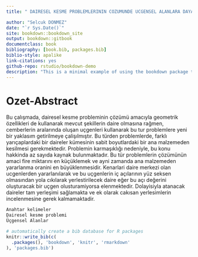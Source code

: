 ```yaml
--- 
title: " DAIRESEL KESME PROBLEMLERININ COZUMUNDE UCGENSEL ALANLARA DAYALI BIR BASLANGIC YERLESIMI ALGORITMASI "

author: "Selcuk DONMEZ"
date: "`r Sys.Date()`"
site: bookdown::bookdown_site
output: bookdown::gitbook
documentclass: book
bibliography: [book.bib, packages.bib]
biblio-style: apalike
link-citations: yes
github-repo: rstudio/bookdown-demo
description: "This is a minimal example of using the bookdown package to write a book. The output format for this example is bookdown::gitbook."
---
```


# Ozet-Abstract

Bu çalışmada, dairesel kesme probleminin çözümü amacıyla geometrik özellikleri de kullanarak  mevcut şekillerin daire olmasına rağmen, cemberlerin aralarında oluşan uçgenleri kullanarak  bu tur problemlere yeni bir yaklasım getirilmeye çalişılmıştır. Bu türden problemlerde, farklı yarıçaplardaki bir daireler kümesinin sabit boyutlardaki bir ana malzemeden kesilmesi gerekmektedir. Problemin karmaşıklığı nedeniyle, bu konu hakkinda az sayıda kaynak bulunmaktadır. Bu tür problemlerin çözümünün  amaci fire miktarını en küçüklemek ve ayni  zamanda ana malzemeden yararlanma oranini  en büyüklenmesidir. Kenarlari daire merkezi olan ucgenlerden yararlanılarak ve bu uçgenlerin iç açılarının yüz seksen olmasından yola cıkılarak yerlestirilecek daire eğer bu açı değerini oluşturacak bir uçgen olusturamiyorsa elenmektedir. Dolayisiyla atanacak daireler tam yerleşimi sağlamakta ve ek olarak cakısan  yerlesimlerin incelenmesine gerek kalmamaktadir. 

```r
Anahtar kelimeler
Dairesel kesme problemi
Üçgensel Alanlar

```



```r
# automatically create a bib database for R packages
knitr::write_bib(c(
  .packages(), 'bookdown', 'knitr', 'rmarkdown'
), 'packages.bib')
```
